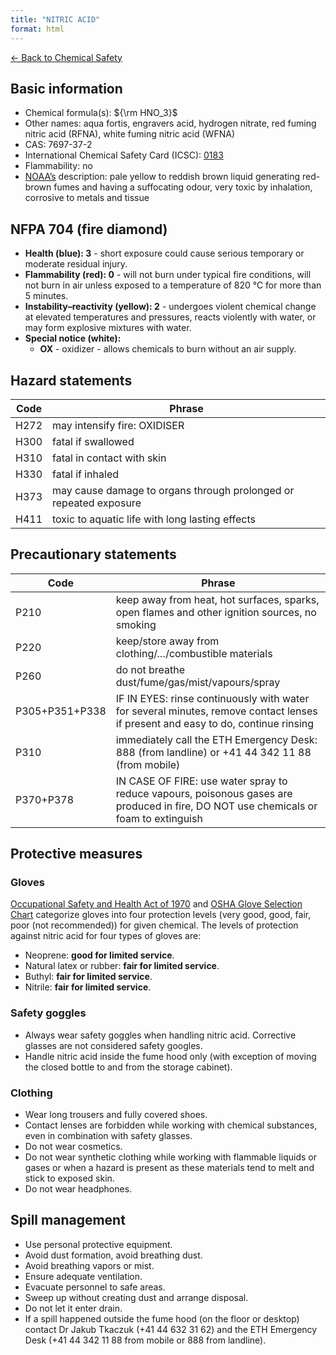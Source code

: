 ```yaml
---
title: "NITRIC ACID"
format: html
---
```


[← Back to Chemical Safety](../chemical-safety.qmd)


## Basic information
- Chemical formula(s): ${\rm HNO_3}$
- Other names: aqua fortis, engravers acid, hydrogen nitrate, red fuming nitric acid (RFNA), white fuming nitric acid (WFNA)
- CAS: 7697-37-2
- International Chemical Safety Card (ICSC): [0183](https://inchem.org/documents/icsc/icsc/eics0183.htm)
- Flammability: no
- [NOAA's](https://cameochemicals.noaa.gov/chemical/4044) description: pale yellow to reddish brown liquid generating red-brown fumes and having a suffocating odour, very toxic by inhalation, corrosive to metals and tissue

## NFPA 704 (fire diamond)
- **Health (blue): 3** - short exposure could cause serious temporary or moderate residual injury.
- **Flammability (red): 0** - will not burn under typical fire conditions, will not burn in air unless exposed to a temperature of 820 °C for more than 5 minutes.
- **Instability–reactivity (yellow): 2** - undergoes violent chemical change at elevated temperatures and pressures, reacts violently with water, or may form explosive mixtures with water. 
- **Special notice (white):**
	- **OX** - oxidizer - allows chemicals to burn without an air supply.

## Hazard statements
| Code | Phrase                                                            |
| ---- | ----------------------------------------------------------------- |
| H272 | may intensify fire: OXIDISER                                      |
| H300 | fatal if swallowed                                                |
| H310 | fatal in contact with skin                                        |
| H330 | fatal if inhaled                                                  |
| H373 | may cause damage to organs through prolonged or repeated exposure |
| H411 | toxic to aquatic life with long lasting effects                   |

## Precautionary statements
| Code           | Phrase                                                                                                                               |
| -------------- | ------------------------------------------------------------------------------------------------------------------------------------ |
| P210           | keep away from heat, hot surfaces, sparks, open flames and other ignition sources, no smoking                                        |
| P220           | keep/store away from clothing/.../combustible materials                                                                              |
| P260           | do not breathe dust/fume/gas/mist/vapours/spray                                                                                      |
| P305+P351+P338 | IF IN EYES: rinse continuously with water for several minutes, remove contact lenses if present and easy to do, continue rinsing     |
| P310           | immediately call the ETH Emergency Desk: 888 (from landline) or +41 44 342 11 88 (from mobile)                                       |
| P370+P378      | IN CASE OF FIRE: use water spray to reduce vapours, poisonous gases are produced in fire, DO NOT use chemicals or foam to extinguish | 

## Protective measures

### Gloves
[Occupational Safety and Health Act of 1970](https://www.osha.gov/sites/default/files/publications/osha3151.pdf) and [OSHA Glove Selection Chart](https://safety.fsu.edu/safety_manual/OSHA%20Glove%20Selection%20Chart.pdf) categorize gloves into four protection levels (very good, good, fair, poor (not recommended)) for given chemical. The levels of protection against nitric acid for four types of gloves are:

- Neoprene: **good for limited service**.
- Natural latex or rubber: **fair for limited service**.
- Buthyl: **fair for limited service**.
- Nitrile: **fair for limited service**.

### Safety goggles
- Always wear safety goggles when handling nitric acid. Corrective glasses are not considered safety googles.
- Handle nitric acid inside the fume hood only (with exception of moving the closed bottle to and from the storage cabinet).

### Clothing
- Wear long trousers and fully covered shoes.
- Contact lenses are forbidden while working with chemical substances, even in combination with safety glasses.
- Do not wear cosmetics.
- Do not wear synthetic clothing while working with flammable liquids or gases or when a hazard is present as these materials tend to melt and stick to exposed skin.
- Do not wear headphones.

## Spill management
- Use personal protective equipment.
- Avoid dust formation, avoid breathing dust.
- Avoid breathing vapors or mist.
- Ensure adequate ventilation.
- Evacuate personnel to safe areas.
- Sweep up without creating dust and arrange disposal.
- Do not let it enter drain.
- If a spill happened outside the fume hood (on the floor or desktop) contact Dr Jakub Tkaczuk (+41 44 632 31 62) and the ETH Emergency Desk (+41 44 342 11 88 from mobile or 888 from landline).

